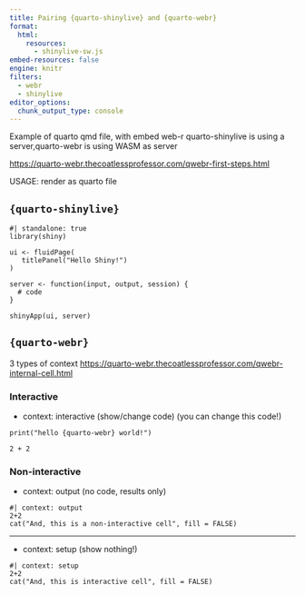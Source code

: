 ```yaml
---
title: Pairing {quarto-shinylive} and {quarto-webr}
format:
  html:
    resources: 
      - shinylive-sw.js
embed-resources: false
engine: knitr
filters:
  - webr
  - shinylive
editor_options: 
  chunk_output_type: console
---
```


Example of quarto qmd file, with embed web-r
quarto-shinylive is using a server,quarto-webr is using WASM as server  

<https://quarto-webr.thecoatlessprofessor.com/qwebr-first-steps.html>

USAGE:   render as quarto file

## `{quarto-shinylive}`

```shinylive-r
#| standalone: true
library(shiny)

ui <- fluidPage(
   titlePanel("Hello Shiny!")
)

server <- function(input, output, session) {
  # code
}

shinyApp(ui, server)
```

## `{quarto-webr}`


3 types of context
<https://quarto-webr.thecoatlessprofessor.com/qwebr-internal-cell.html>

### Interactive
- context: interactive (show/change code)
(you can change this code!)

```webr-r
print("hello {quarto-webr} world!")

2 + 2
```

### Non-interactive

- context: output (no code, results only)

```webr-r
#| context: output
2+2
cat("And, this is a non-interactive cell", fill = FALSE)
```
***

- context: setup (show nothing!)

```webr-r
#| context: setup
2+2
cat("And, this is interactive cell", fill = FALSE)
```

